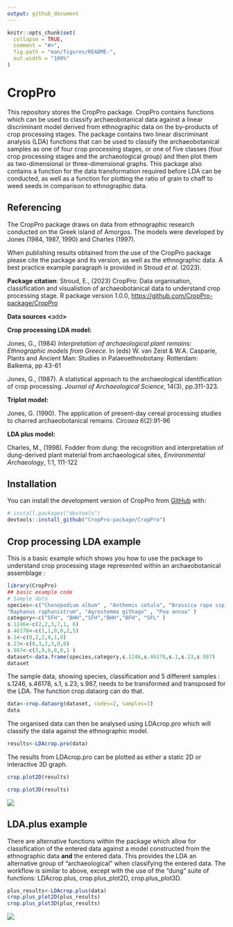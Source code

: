 ```yaml
---
output: github_document
---
```


<!-- README.md is generated from README.Rmd. Please edit that file -->

```r
knitr::opts_chunk$set(
  collapse = TRUE,
  comment = "#>",
  fig.path = "man/figures/README-",
  out.width = "100%"
)
```

# CropPro

<!-- badges: start -->

<!-- badges: end -->

This repository stores the CropPro package. CropPro contains functions which can be used to classify archaeobotanical data against a linear discriminant model derived from ethnographic data on the by-products of crop processing stages. The package contains two linear discriminant analysis (LDA) functions that can be used to classify the archaeobotanical samples as one of four crop processing stages, or one of five classes (four crop processing stages and the archaeological group) and then plot them as two-dimensional or three-dimensional graphs. This package also contains a function for the data transformation required before LDA can be conducted, as well as a function for plotting the ratio of grain to chaff to weed seeds in comparison to ethnographic data.

## Referencing

The CropPro package draws on data from ethnographic research conducted on the Greek island of Amorgos. The models were developed by Jones (1984, 1987, 1990) and Charles (1997).

When publishing results obtained from the use of the CropPro package please cite the package and its version, as well as the ethnographic data. A best practice example paragraph is provided in Stroud *et al*. (2023).

**Package citation**: Stroud, E., (2023) CropPro: Data organisation, classification and visualistion of archaeobotanical data to understand crop processing stage. R package version 1.0.0, <https://github.com/CropPro-package/CropPro>

**Data sources \<**add**\>**

**Crop processing LDA model:**

Jones, G., (1984) *Interpretation of archaeological plant remains: Ethnographic models from Greece.* In (eds) W. van Zeist & W.A. Casparie, Plants and Ancient Man: Studies in Palaeoethnobotany. Rotterdam: Balkema, pp 43-61

Jones, G., (1987). A statistical approach to the archaeological identification of crop processing. *Journal of Archaeological Science*, 14(3), pp.311-323.

**Triplot model:**

Jones, G. (1990). The application of present-day cereal processing studies to charred archaeobotanical remains. *Circaea* 6(2):91-96

**LDA plus model:**

Charles, M., (1998). Fodder from dung: the recognition and interpretation of dung-derived plant material from archaeological sites, *Environmental Archaeology*, 1:1, 111-122

## Installation

You can install the development version of CropPro from [GitHub](https://github.com/) with:

``` r
# install.packages("devtools")
devtools::install_github("CropPro-package/CropPro")
```

## Crop processing LDA example

This is a basic example which shows you how to use the package to understand crop processing stage represented within an archaeobotanical assemblage :

```r
library(CropPro)
## basic example code
# Sample data
species<-c("Chenopodium album" , "Anthemis cotula", "Brassica rapa ssp campestris",
"Raphanus raphanistrum", "Agrostemma githago" , "Poa annua" )
category<-c("SFH", "BHH","SFH","BHH","BFH", "SFL" )
s.1246<-c(2,2,3,7,1, 6)
s.46178<-c(1,1,0,0,2,5)
s.1<-c(0,2,2,8,1,8)
s.23<-c(0,3,2,3,0,0)
s.987<-c(3,9,6,8,0,1 )
dataset<-data.frame(species,category,s.1246,s.46178,s.1,s.23,s.987)
dataset
```

The sample data, showing species, classification and 5 different samples : s.1246, s.46178, s.1, s.23, s.987, needs to be transformed and transposed for the LDA. The function crop.dataorg can do that.

```r
data<-crop.dataorg(dataset, codes=2, samples=3)
data
```

The organised data can then be analysed using LDAcrop.pro which will classify the data against the ethnographic model.

```r
results<-LDAcrop.pro(data)
```

The results from LDAcrop.pro can be plotted as either a static 2D or interactive 3D graph.

```r
crop.plot2D(results)
```

```r
crop.plot3D(results)

```

![](man/figures/3dAnimatedScatterplot.gif)

## LDA.plus example

There are alternative functions within the package which allow for classification of the entered data against a model constructed from the ethnographic data **and** the entered data. This provides the LDA an alternative group of "archaeological" when classifying the entered data. The workflow is similar to above, except with the use of the "dung" suite of functions: LDAcrop.plus, crop.plus_plot2D, crop.plus_plot3D.

```r
plus_results<-LDAcrop.plus(data)
crop.plus_plot2D(plus_results)
crop.plus_plot3D(plus_results)
```

![](man/figures/3dAnimatedScatterplot2.gif)
